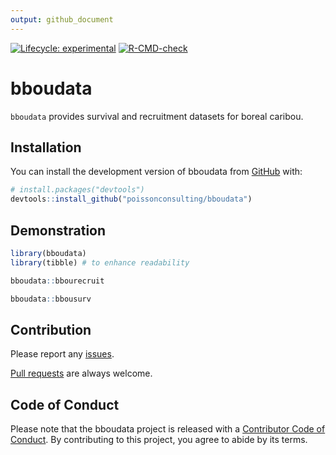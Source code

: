 ```yaml
---
output: github_document
---
```


<!-- badges: start -->
[![Lifecycle: experimental](https://img.shields.io/badge/lifecycle-experimental-orange.svg)](https://lifecycle.r-lib.org/articles/stages.html#experimental)
[![R-CMD-check](https://github.com/poissonconsulting/bboudata/actions/workflows/R-CMD-check.yaml/badge.svg)](https://github.com/poissonconsulting/bboudata/actions/workflows/R-CMD-check.yaml)
<!-- badges: end -->

# bboudata

`bboudata` provides survival and recruitment datasets for boreal caribou.

## Installation

You can install the development version of bboudata from [GitHub](https://github.com/poissonconsulting/bboudata) with:

``` r
# install.packages("devtools")
devtools::install_github("poissonconsulting/bboudata")
```

## Demonstration

``` r
library(bboudata)
library(tibble) # to enhance readability

bboudata::bbourecruit

bboudata::bbousurv
```

## Contribution

Please report any [issues](https://github.com/poissonconsulting/bboudata/issues).

[Pull requests](https://github.com/poissonconsulting/bboudata/pulls) are always welcome.

## Code of Conduct

Please note that the bboudata project is released with a [Contributor Code of Conduct](https://contributor-covenant.org/version/2/1/CODE_OF_CONDUCT.html). By contributing to this project, you agree to abide by its terms.
